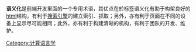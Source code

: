 {{unreferenced|time=2011-12-19}}
'''语义化'''是前端开发里面的一个专用术语，其优点在於标签语义化有助于构架良好的[[html|html]]结构，有利于[[搜索引擎|搜索引擎]]的建立索引、抓取；另外，亦有利于页面在不同的设备上显示尽可能相同；此外，亦有利于构建清晰的机构，有利于团队的开发、维护。
{{compu-stub}}
[[Category:计算语言学|Category:计算语言学]]